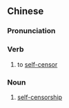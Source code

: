 {{also|自我审查}}
==Chinese==
{{zh-forms|s=自我审查|type=22}}

===Pronunciation===
{{zh-pron
|m=zìwǒ shěnchá
|cat=v,n
}}

===Verb===
{{zh-verb}}

# to [[self-censor]]

===Noun===
{{zh-noun}}

# [[self-censorship]]